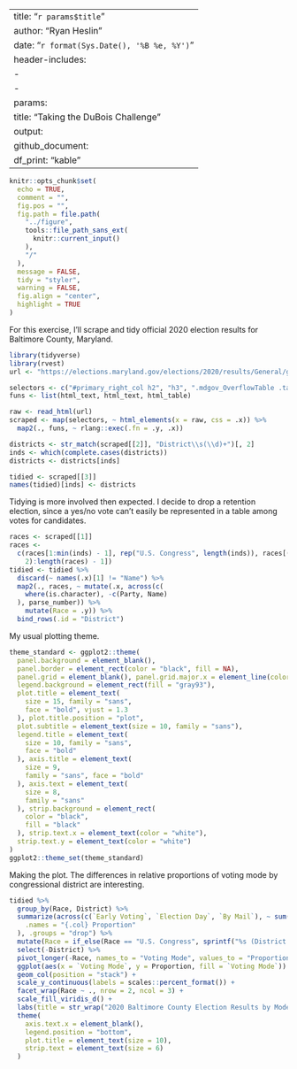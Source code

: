 
---
title: "`r params$title`"
author: "Ryan Heslin"
date: "`r format(Sys.Date(), '%B %e, %Y')`"
header-includes:
  - \setlength{\parindent}{2em}
  - \setlength{\parskip}{2em}
params:
    title: "Taking the DuBois Challenge"
output:
    github_document:
      df_print: "kable"
---

```{r setup, include=FALSE}
knitr::opts_chunk$set(
  echo = TRUE,
  comment = "",
  fig.pos = "",
  fig.path = file.path(
    "../figure",
    tools::file_path_sans_ext(
      knitr::current_input()
    ),
    "/"
  ),
  message = FALSE,
  tidy = "styler",
  warning = FALSE,
  fig.align = "center",
  highlight = TRUE
)
```

For this exercise, I'll scrape and tidy official 2020 election results for
Baltimore County, Maryland.

```{r}
library(tidyverse)
library(rvest)
url <- "https://elections.maryland.gov/elections/2020/results/General/gen_results_2020_4_by_county_04-1.html"

selectors <- c("#primary_right_col h2", "h3", ".mdgov_OverflowTable .table-stripe")
funs <- list(html_text, html_text, html_table)

raw <- read_html(url)
scraped <- map(selectors, ~ html_elements(x = raw, css = .x)) %>%
  map2(., funs, ~ rlang::exec(.fn = .y, .x))

districts <- str_match(scraped[[2]], "District\\s(\\d)+")[, 2]
inds <- which(complete.cases(districts))
districts <- districts[inds]

tidied <- scraped[[3]]
names(tidied)[inds] <- districts
```

Tidying is more involved then expected. I decide to drop a retention election,
since a yes/no vote can't easily be represented in a table among votes for 
candidates.
```{r}
races <- scraped[[1]]
races <-
  c(races[1:min(inds) - 1], rep("U.S. Congress", length(inds)), races[(min(inds) +
    2):length(races) - 1])
tidied <- tidied %>%
  discard(~ names(.x)[1] != "Name") %>%
  map2(., races, ~ mutate(.x, across(c(
    where(is.character), -c(Party, Name)
  ), parse_number)) %>%
    mutate(Race = .y)) %>%
  bind_rows(.id = "District")
```

My usual plotting theme.
```{r}
theme_standard <- ggplot2::theme(
  panel.background = element_blank(),
  panel.border = element_rect(color = "black", fill = NA),
  panel.grid = element_blank(), panel.grid.major.x = element_line(color = "gray93"),
  legend.background = element_rect(fill = "gray93"),
  plot.title = element_text(
    size = 15, family = "sans",
    face = "bold", vjust = 1.3
  ), plot.title.position = "plot",
  plot.subtitle = element_text(size = 10, family = "sans"),
  legend.title = element_text(
    size = 10, family = "sans",
    face = "bold"
  ), axis.title = element_text(
    size = 9,
    family = "sans", face = "bold"
  ), axis.text = element_text(
    size = 8,
    family = "sans"
  ), strip.background = element_rect(
    color = "black",
    fill = "black"
  ), strip.text.x = element_text(color = "white"),
  strip.text.y = element_text(color = "white")
)
ggplot2::theme_set(theme_standard)
```

Making the plot. The differences in relative proportions of voting mode by 
congressional district are interesting.
```{r}
tidied %>%
  group_by(Race, District) %>%
  summarize(across(c(`Early Voting`, `Election Day`, `By Mail`), ~ sum(.x) / sum(Total),
    .names = "{.col} Proportion"
  ), .groups = "drop") %>%
  mutate(Race = if_else(Race == "U.S. Congress", sprintf("%s (District %s)", Race, District), Race)) %>%
  select(-District) %>%
  pivot_longer(-Race, names_to = "Voting Mode", values_to = "Proportion") %>%
  ggplot(aes(x = `Voting Mode`, y = Proportion, fill = `Voting Mode`)) +
  geom_col(position = "stack") +
  scale_y_continuous(labels = scales::percent_format()) +
  facet_wrap(Race ~ ., nrow = 2, ncol = 3) +
  scale_fill_viridis_d() +
  labs(title = str_wrap("2020 Baltimore County Election Results by Mode of Voting", width = 40)) +
  theme(
    axis.text.x = element_blank(),
    legend.position = "bottom",
    plot.title = element_text(size = 10),
    strip.text = element_text(size = 6)
  )
```
